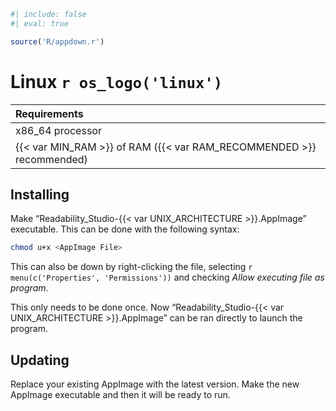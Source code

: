 ```r
#| include: false
#| eval: true

source('R/appdown.r')
```

# Linux `r os_logo('linux')`

| Requirements |
| :-- |
| x86_64 processor |
| {{< var MIN_RAM >}} of RAM ({{< var RAM_RECOMMENDED >}} recommended) |

## Installing {-}

Make "Readability_Studio-{{< var UNIX_ARCHITECTURE >}}.AppImage" executable.
This can be done with the following syntax:

```.bash
chmod u+x <AppImage File>
```

This can also be down by right-clicking the file, selecting `r menu(c('Properties', 'Permissions'))` and checking *Allow executing file as program*.

This only needs to be done once.
Now "Readability_Studio-{{< var UNIX_ARCHITECTURE >}}.AppImage" can be ran directly to launch the program.

## Updating {-}

Replace your existing AppImage with the latest version.
Make the new AppImage executable and then it will be ready to run.
